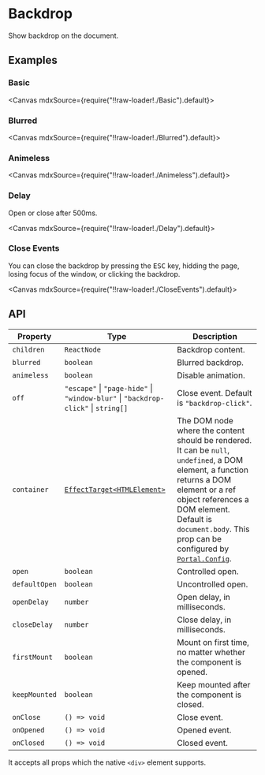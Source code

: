 
<Meta title="Overlays/Backdrop" />

# Backdrop

Show backdrop on the document.

## Examples

### Basic

<Canvas mdxSource={require("!!raw-loader!./Basic").default}>
  <Story id="examples-backdrop--basic" />
</Canvas>

### Blurred

<Canvas mdxSource={require("!!raw-loader!./Blurred").default}>
  <Story id="examples-backdrop--blurred" />
</Canvas>

### Animeless

<Canvas mdxSource={require("!!raw-loader!./Animeless").default}>
  <Story id="examples-backdrop--animeless" />
</Canvas>

### Delay

Open or close after 500ms.

<Canvas mdxSource={require("!!raw-loader!./Delay").default}>
  <Story id="examples-backdrop--delay" />
</Canvas>

### Close Events

You can close the backdrop by pressing the <kbd>ESC</kbd> key, hidding the page, losing focus of the window, or clicking the backdrop.

<Canvas mdxSource={require("!!raw-loader!./CloseEvents").default}>
  <Story id="examples-backdrop--close-events" />
</Canvas>

## API

| Property      | Type                                                                                        | Description                                                                                                                                                                                                                                                                                              |
| ------------- | ------------------------------------------------------------------------------------------- | -------------------------------------------------------------------------------------------------------------------------------------------------------------------------------------------------------------------------------------------------------------------------------------------------------- |
| `children`    | `ReactNode`                                                                                 | Backdrop content.                                                                                                                                                                                                                                                                                        |
| `blurred`     | `boolean`                                                                                   | Blurred backdrop.                                                                                                                                                                                                                                                                                        |
| `animeless`   | `boolean`                                                                                   | Disable animation.                                                                                                                                                                                                                                                                                       |
| `off`         | `"escape"` \| `"page-hide"` \| `"window-blur"` \| `"backdrop-click"` \| `string[]`          | Close event. Default is `"backdrop-click"`.                                                                                                                                                                                                                                                              |
| `container`   | [`EffectTarget<HTMLElement>`](https://lilibraries.github.io/utils/types#effecttarget-react) | The DOM node where the content should be rendered. It can be `null`, `undefined`, a DOM element, a function returns a DOM element or a ref object references a DOM element. Default is `document.body`. This prop can be configured by [`Portal.Config`](?path=/story/others-portal--page#portalconfig). |
| `open`        | `boolean`                                                                                   | Controlled open.                                                                                                                                                                                                                                                                                         |
| `defaultOpen` | `boolean`                                                                                   | Uncontrolled open.                                                                                                                                                                                                                                                                                       |
| `openDelay`   | `number`                                                                                    | Open delay, in milliseconds.                                                                                                                                                                                                                                                                             |
| `closeDelay`  | `number`                                                                                    | Close delay, in milliseconds.                                                                                                                                                                                                                                                                            |
| `firstMount`  | `boolean`                                                                                   | Mount on first time, no matter whether the component is opened.                                                                                                                                                                                                                                          |
| `keepMounted` | `boolean`                                                                                   | Keep mounted after the component is closed.                                                                                                                                                                                                                                                              |
| `onClose`     | `() => void`                                                                                | Close event.                                                                                                                                                                                                                                                                                             |
| `onOpened`    | `() => void`                                                                                | Opened event.                                                                                                                                                                                                                                                                                            |
| `onClosed`    | `() => void`                                                                                | Closed event.                                                                                                                                                                                                                                                                                            |

It accepts all props which the native `<div>` element supports.
